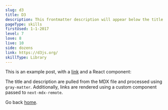 ```yaml
---
slug: d3
title: D3
description: This frontmatter description will appear below the title
pageType: skills
firstUsed: 1-1-2017
level: 7
love: 8
live: 10
side: dozens
link: https://d3js.org/
skillType: Library
---
```


This is an example post, with a [link](https://nextjs.org) and a React component:

The title and description are pulled from the MDX file and processed using `gray-matter`. Additionally, links are rendered using a custom component passed to `next-mdx-remote`.

Go back [home](/).
